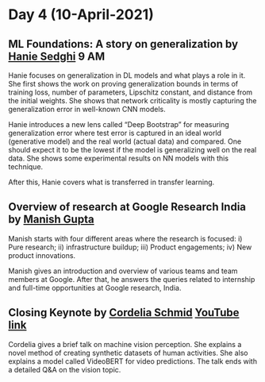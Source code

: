 # Day 4 (10-April-2021)

## ML Foundations: A story on generalization by [Hanie Sedghi](https://research.google/people/HanieSedghi/) 9 AM

Hanie focuses on generalization in DL models and what plays a role in it. She first shows the work on proving generalization bounds in terms of training loss, number of parameters, Lipschitz constant, and distance from the initial weights. She shows that network criticality is mostly capturing the generalization error in well-known CNN models. 

Hanie introduces a new lens called "Deep Bootstrap" for measuring generalization error where test error is captured in an ideal world (generative model) and the real world (actual data) and compared. One should expect it to be the lowest if the model is generalizing well on the real data. She shows some experimental results on NN models with this technique. 

After this, Hanie covers what is transferred in transfer learning. 

## Overview of research at Google Research India by [Manish Gupta](https://research.google/people/106704)

Manish starts with four different areas where the research is focused: i) Pure research; ii) infrastructure buildup; iii) Product engagements; iv) New product innovations.

Manish gives an introduction and overview of various teams and team members at Google. After that, he answers the queries related to internship and full-time opportunities at Google research, India. 

## Closing Keynote by [Cordelia Schmid](https://research.google/people/CordeliaSchmid/) [YouTube link](https://www.youtube.com/watch?v=PGod_csWSX0)

Cordelia gives a brief talk on machine vision perception. She explains a novel method of creating synthetic datasets of human activities. She also explains a model called VideoBERT for video predictions. The talk ends with a detailed Q&A on the vision topic.